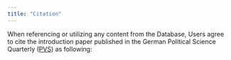 ```yaml
---
title: "Citation"
---
```


When referencing or utilizing any content from the Database, Users agree to cite the introduction paper published in the German Political Science Quarterly ([PVS](https://www.springer.com/journal/11615)) as following:

